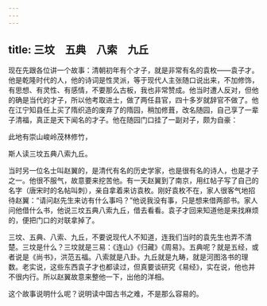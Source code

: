 ```yaml
---
---
---
```

title: 三坟　五典　八索　九丘
---




现在先跟各位讲一个故事：清朝初年有个才子，就是非常有名的袁枚——袁子才。他是乾隆时代的人，他的诗词是性灵派，等于现代人主张随口说出来，不加修饰，有思想、有灵性、有感情，不要那么古板，我也非常赞成。他当时遭人反对，但他的确是当代的才子，所以他考取进士，做了两任县官，四十多岁就辞官不做了。他在江宁知县任上买了隋织造的废弃了的隋园，稍加修葺，改名随园，自己享了一辈子清福，真正是天下闻名的才子。他在随园门口挂了一副对子，颇为自豪：

此地有崇山峻岭茂林修竹，

斯人读三坟五典八索九丘。

当时另一位名士叫赵翼的，是清代有名的历史学家，也是很有名的诗人，也是才子之一。他很不服气，故意要来挖苦他。有一天赵翼到了南京，用红帖子写了自己的名字（唐宋时的名帖叫刺），亲自拿着来访袁枚。刚好袁枚不在，家人很客气地招待赵翼：“请问赵先生来访有什么事吗？”他说我没有事，只是想来借两部书。家人问他借什么书，他说三坟五典八索九丘，借去看看。袁子才回来知道他是来找麻烦的，便把门口的对联拿掉了。

三坟、五典、八索、九丘，不要说现代人不知道，连我们当时的袁先生也弄不清楚。三坟是什么？三坟就是三易：《连山》《归藏》《周易》。五典呢？就是五经，或者说是《尚书》，洪范五福。八索就是八卦。九丘就是九畴，就是河图洛书的理数。老实说，这些东西袁子才也都读过，但真要谈研究《易经》，实在说，他也并不很内行。所以赵翼故意来整他一下，出他的洋相。

这个故事说明什么呢？说明读中国古书之难，不是那么容易的。